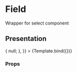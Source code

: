 

<Meta title="Django admin/Select" component={Select} />

# Field

Wrapper for select component


## Presentation

<!-- FIXME: Changing the value doesn't seem to work? -->

<Canvas>
  <Story
    name="Default"
    args={{
      name: 'select',
      choices: [
        ['foo', 'Foo'],
        ['bar', 'Bar'],
      ],
      allowBlank: false,
      translateChoices: false,
      onChange: (...args) => {
        null;
      },
    }}
  >
    {Template.bind({})}
  </Story>
</Canvas>

### Props

<ArgsTable story="Default" />
